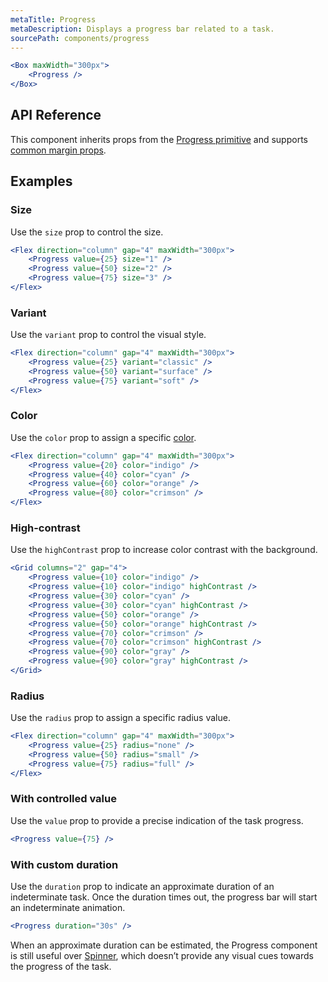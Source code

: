 ```yaml
---
metaTitle: Progress
metaDescription: Displays a progress bar related to a task.
sourcePath: components/progress
---
```


```jsx live=true
<Box maxWidth="300px">
	<Progress />
</Box>
```

## API Reference

This component inherits props from the [Progress primitive](/peoples/docs/components/progress) and supports [common margin props](/research/docs/overview/layout#margin-props).

<ThemesPropsTable defs="progressPropDefs" />

## Examples

### Size

Use the `size` prop to control the size.

```jsx live=true
<Flex direction="column" gap="4" maxWidth="300px">
	<Progress value={25} size="1" />
	<Progress value={50} size="2" />
	<Progress value={75} size="3" />
</Flex>
```

### Variant

Use the `variant` prop to control the visual style.

```jsx live=true
<Flex direction="column" gap="4" maxWidth="300px">
	<Progress value={25} variant="classic" />
	<Progress value={50} variant="surface" />
	<Progress value={75} variant="soft" />
</Flex>
```

### Color

Use the `color` prop to assign a specific [color](/research/docs/theme/color).

```jsx live=true
<Flex direction="column" gap="4" maxWidth="300px">
	<Progress value={20} color="indigo" />
	<Progress value={40} color="cyan" />
	<Progress value={60} color="orange" />
	<Progress value={80} color="crimson" />
</Flex>
```

### High-contrast

Use the `highContrast` prop to increase color contrast with the background.

```jsx live=true
<Grid columns="2" gap="4">
	<Progress value={10} color="indigo" />
	<Progress value={10} color="indigo" highContrast />
	<Progress value={30} color="cyan" />
	<Progress value={30} color="cyan" highContrast />
	<Progress value={50} color="orange" />
	<Progress value={50} color="orange" highContrast />
	<Progress value={70} color="crimson" />
	<Progress value={70} color="crimson" highContrast />
	<Progress value={90} color="gray" />
	<Progress value={90} color="gray" highContrast />
</Grid>
```

### Radius

Use the `radius` prop to assign a specific radius value.

```jsx live=true
<Flex direction="column" gap="4" maxWidth="300px">
	<Progress value={25} radius="none" />
	<Progress value={50} radius="small" />
	<Progress value={75} radius="full" />
</Flex>
```

### With controlled value

Use the `value` prop to provide a precise indication of the task progress.

```jsx live=true
<Progress value={75} />
```

### With custom duration

Use the `duration` prop to indicate an approximate duration of an indeterminate task. Once the duration times out, the progress bar will start an indeterminate animation.

```jsx live=true
<Progress duration="30s" />
```

When an approximate duration can be estimated, the Progress component is still useful over [Spinner](./spinner), which doesn’t provide any visual cues towards the progress of the task.

